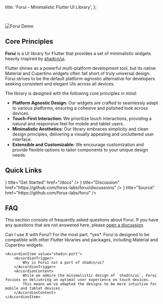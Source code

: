 
  title: 'Forui - Minimalistic Flutter UI Library',
};

<br />

<Image
  src="/banner-crop-160724.png"
  className="w-full border rounded"
  alt="Forui Demo"
  width={1200}
  height={0}
  quality={100}
  priority
/>

## Core Principles

**Forui** is a UI library for Flutter that provides a set of minimalistic widgets heavily inspired by [shadcn/ui](https://ui.shadcn.com/).

Flutter shines as a powerful multi-platform development tool, but its native Material and Cupertino widgets often fall short of truly universal design.
Forui strives to be the default platform-agnostic alternative for developers seeking consistent and elegant UIs across all devices.

The library is designed with the following core principles in mind:

- **Platform Agnostic Design:** Our widgets are crafted to seamlessly adapt to various platforms, ensuring a cohesive and polished look across devices.
- **Touch-First Interaction:** We prioritize touch interactions, providing a natural and responsive feel for mobile and tablet users.
- **Minimalistic Aesthetics:** Our library embraces simplicity and clean design principles, delivering a visually appealing and uncluttered user interface.
- **Extensible and Customizable:** We encourage customization and provide flexible options to tailor components to your unique design needs.

## Quick Links


<Cards>
  <Cards.Card icon={<Sparkles />} title="Get Started" href="/docs" />
  <Cards.Card icon={<MessagesSquare />} title="Discussion" href="https://github.com/forus-labs/forui/discussions" />
  <Cards.Card icon={<FolderGit2 />} title="Source" href="https://github.com/forus-labs/forui" />
</Cards>

## FAQ

This section consists of frequently asked questions about Forui.
If you have any questions that are not answered here, please [open a discussion](https://github.com/forus-labs/forui/discussions).

<Accordion type="multiple" className="mt-4">
    <AccordionItem value="compatibility">
        <AccordionTrigger>
            Can I use X with Forui?
        </AccordionTrigger>
        <AccordionContent>
            For the most part, *yes*.
            Forui is designed to be compatible with other Flutter libraries and packages, including Material and Cupertino widgets.
        </AccordionContent>
    </AccordionItem>

    <AccordionItem value="shadcn-port">
        <AccordionTrigger>
            Why is Forui not a port of shadcn/ui?
        </AccordionTrigger>
        <AccordionContent>
            While we admire the minimalistic design of `shadcn/ui`, Forui focuses on delivering an optimal user experience on touch devices.
            This means we've adapted the designs to be more intuitive for mobile and tablet devices.
        </AccordionContent>
    </AccordionItem>

</Accordion>
